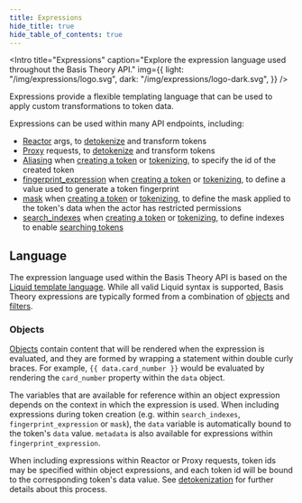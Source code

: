 ```yaml
---
title: Expressions
hide_title: true
hide_table_of_contents: true
---
```



<Intro
  title="Expressions"
  caption="Explore the expression language used throughout the Basis Theory API."
  img={{
    light: "/img/expressions/logo.svg",
    dark: "/img/expressions/logo-dark.svg",
  }}
/>

Expressions provide a flexible templating language that can be used to apply custom transformations to token data.

Expressions can be used within many API endpoints, including:

- [Reactor](/docs/concepts/what-are-reactors) args, to [detokenize](/docs/expressions/detokenization) and transform tokens
- [Proxy](/docs/concepts/what-is-the-proxy) requests, to [detokenize](/docs/expressions/detokenization) and transform tokens
- [Aliasing](/docs/expressions/aliasing) when [creating a token](/docs/api/tokens#create-token) or [tokenizing](/docs/api/tokens/tokenize), to specify the id of the created token
- [fingerprint_expression](/docs/expressions/fingerprints) when [creating a token](/docs/api/tokens#create-token) or [tokenizing](/docs/api/tokens/tokenize), to define a value used to generate a token fingerprint
- [mask](/docs/expressions/masks) when [creating a token](/docs/api/tokens#create-token) or [tokenizing](/docs/api/tokens/tokenize), to define the mask applied to the token's data when the actor has restricted permissions
- [search_indexes](/docs/expressions/search-indexes) when [creating a token](/docs/api/tokens#create-token) or [tokenizing](/docs/api/tokens/tokenize), to define indexes to enable [searching tokens](/docs/api/tokens/search)

## Language

The expression language used within the Basis Theory API is based on the [Liquid template language](https://shopify.github.io/liquid).
While all valid Liquid syntax is supported, Basis Theory expressions are typically formed from a combination of
[objects](#objects) and [filters](/docs/expressions/filters).

### Objects

[Objects](https://shopify.github.io/liquid/basics/introduction/#objects) contain content that will be
rendered when the expression is evaluated, and they are formed by wrapping a statement within double curly braces. For example,
`{{ data.card_number }}` would be evaluated by rendering the `card_number` property within the `data` object.

The variables that are available for reference within an object expression depends on the context in which the expression is used.
When including expressions during token creation (e.g. within `search_indexes`, `fingerprint_expression` or `mask`),
the `data` variable is automatically bound to the token's `data` value. `metadata` is also available for expressions within
`fingerprint_expression`.

When including expressions within Reactor or Proxy requests, token ids may be specified within object expressions,
and each token id will be bound to the corresponding token's data value.
See [detokenization](/docs/expressions/detokenization) for further details about this process.
